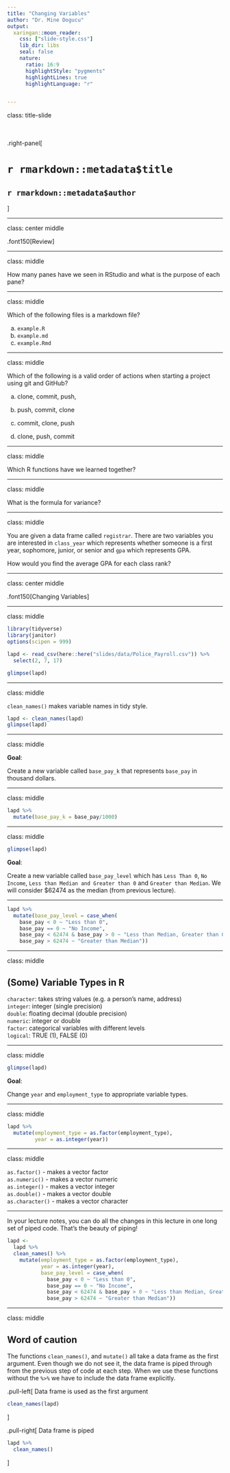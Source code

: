 ```yaml
---
title: "Changing Variables"
author: "Dr. Mine Dogucu"
output: 
  xaringan::moon_reader:
    css: ["slide-style.css"]
    lib_dir: libs
    seal: false
    nature:
      ratio: 16:9
      highlightStyle: "pygments"
      highlightLines: true
      highlightLanguage: "r"


---
```


class: title-slide

<br>
<br>
.right-panel[ 

# `r rmarkdown::metadata$title`
## `r rmarkdown::metadata$author`
]

---

class: center middle

.font150[Review]

---

class: middle

How many panes have we seen in RStudio and what is the purpose of each pane?

---

class: middle

Which of the following files is a markdown file?

a. `example.R`  
b. `example.md`  
c. `example.Rmd`  

---


class: middle

Which of the following is a valid order of actions when starting a project using git and GitHub?

a. clone, commit, push, 

b. push, commit, clone

c. commit, clone, push

d. clone, push, commit

---

class: middle

Which R functions have we learned together?

---

class: middle

What is the formula for variance?

---

class: middle

You are given a data frame called `registrar`. There are two variables you are interested in `class_year` which represents whether someone is a first year, sophomore, junior, or senior and `gpa` which represents GPA. 

How would you find the average GPA for each class rank?

---


class: center middle

.font150[Changing Variables]


---


class: middle

```r
library(tidyverse)
library(janitor)
options(scipen = 999)
```



```r
lapd <- read_csv(here::here("slides/data/Police_Payroll.csv")) %>% 
  select(2, 7, 17)
```


```r
glimpse(lapd)
```

---

class: middle

`clean_names()` makes variable names in tidy style.

```r

lapd <- clean_names(lapd)
glimpse(lapd)
```


---

class: middle

**Goal**: 

Create a new variable called `base_pay_k` that represents `base_pay` in thousand dollars.

---

class: middle

```r
lapd %>% 
  mutate(base_pay_k = base_pay/1000)
```

---

class: middle

```r
glimpse(lapd)
```

**Goal**: 

Create a new variable called `base_pay_level` which has `Less Than 0`, `No Income`, `Less than Median and Greater than 0` and `Greater than Median`. We will consider $62474 as the median (from previous lecture).

---


```r
lapd %>% 
  mutate(base_pay_level = case_when(
    base_pay < 0 ~ "Less than 0", 
    base_pay == 0 ~ "No Income",
    base_pay < 62474 & base_pay > 0 ~ "Less than Median, Greater than 0",
    base_pay > 62474 ~ "Greater than Median")) 
```


---

class: middle

## (Some) Variable Types in R

`character`: takes string values (e.g. a person's name, address)  
`integer`: integer (single precision)  
`double`: floating decimal (double precision)  
`numeric`: integer or double  
`factor`: categorical variables with different levels  
`logical`: TRUE (1), FALSE (0)  

---

class: middle

```r
glimpse(lapd)
```

**Goal**: 

Change `year` and `employment_type` to appropriate variable types. 


---

class: middle

```r
lapd %>% 
  mutate(employment_type = as.factor(employment_type),
         year = as.integer(year)) 
```

---

class: middle

`as.factor()` - makes a vector factor  
`as.numeric()` - makes a vector numeric  
`as.integer()` - makes a vector integer  
`as.double()` - makes a vector double  
`as.character()` - makes a vector character  

---


In your lecture notes, you can do all the changes in this lecture in one long set of piped code. That's the beauty of piping!

```r
lapd <- 
  lapd %>% 
  clean_names() %>% 
    mutate(employment_type = as.factor(employment_type),
           year = as.integer(year),
           base_pay_level = case_when(
             base_pay < 0 ~ "Less than 0", 
             base_pay == 0 ~ "No Income",
             base_pay < 62474 & base_pay > 0 ~ "Less than Median, Greater than 0",
             base_pay > 62474 ~ "Greater than Median")) 
```

---

class: middle

## Word of caution

The functions `clean_names()`, and `mutate()` all take a data frame as the first argument. Even though we do not see it, the data frame is piped through from the previous step of code at each step. 
When we use these functions without the `%>%` we have to include the data frame explicitly.


.pull-left[
Data frame is used as the first argument
```r
clean_names(lapd)
```
]

.pull-right[
Data frame is piped

```r
lapd %>% 
  clean_names()
```
]